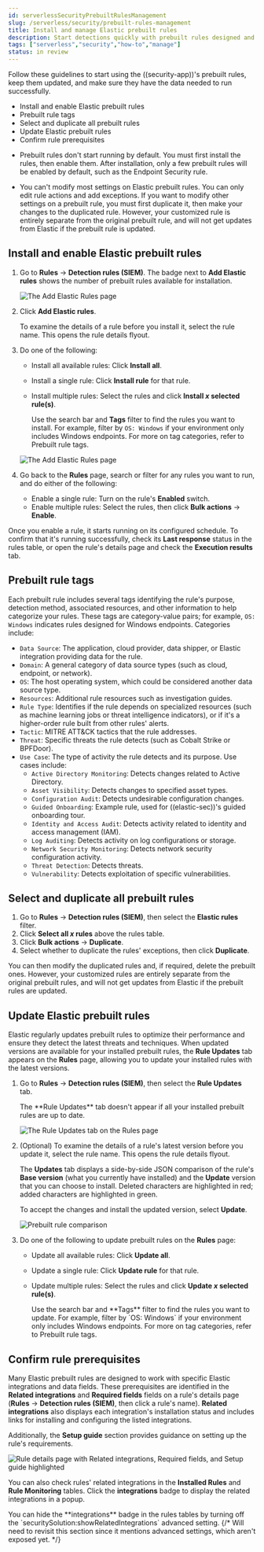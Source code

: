 ```yaml
---
id: serverlessSecurityPrebuiltRulesManagement
slug: /serverless/security/prebuilt-rules-management
title: Install and manage Elastic prebuilt rules
description: Start detections quickly with prebuilt rules designed and updated by Elastic.
tags: ["serverless","security","how-to","manage"]
status: in review
---
```


<DocBadge template="technical preview" />
<div id="prebuilt-rules-management"></div>

Follow these guidelines to start using the ((security-app))'s <DocLink id="serverlessSecurityPrebuiltRules">prebuilt rules</DocLink>, keep them updated, and make sure they have the data needed to run successfully. 

* <DocLink id="serverlessSecurityPrebuiltRulesManagement" section="install-and-enable-elastic-prebuilt-rules">Install and enable Elastic prebuilt rules</DocLink>
* <DocLink id="serverlessSecurityPrebuiltRulesManagement" section="prebuilt-rule-tags">Prebuilt rule tags</DocLink>
* <DocLink id="serverlessSecurityPrebuiltRulesManagement" section="select-and-duplicate-all-prebuilt-rules">Select and duplicate all prebuilt rules</DocLink>
* <DocLink id="serverlessSecurityPrebuiltRulesManagement" section="update-elastic-prebuilt-rules">Update Elastic prebuilt rules</DocLink>
* <DocLink id="serverlessSecurityPrebuiltRulesManagement" section="confirm-rule-prerequisites">Confirm rule prerequisites</DocLink>

<DocCallOut title="Note">

* Prebuilt rules don't start running by default. You must first install the rules, then enable them. After installation, only a few prebuilt rules will be enabled by default, such as the Endpoint Security rule.

* You can't modify most settings on Elastic prebuilt rules. You can only edit <DocLink id="serverlessSecurityRulesUiCreate" section="set-up-alert-notifications-optional">rule actions</DocLink> and <DocLink id="serverlessSecurityAddExceptions">add exceptions</DocLink>. If you want to modify other settings on a prebuilt rule, you must first duplicate it, then make your changes to the duplicated rule. However, your customized rule is entirely separate from the original prebuilt rule, and will not get updates from Elastic if the prebuilt rule is updated.

</DocCallOut>

<div id="load-prebuilt-rules"></div>

## Install and enable Elastic prebuilt rules

1. Go to **Rules** → **Detection rules (SIEM)**. The badge next to **Add Elastic rules** shows the number of prebuilt rules available for installation. 

    ![The Add Elastic Rules page](../../images/prebuilt-rules-management/-detections-prebuilt-rules-add-badge.png)

1. Click **Add Elastic rules**.

    <DocCallOut title="Tip">
    To examine the details of a rule before you install it, select the rule name. This opens the rule details flyout.
    </DocCallOut>

1. Do one of the following:
   * Install all available rules: Click **Install all**.
   * Install a single rule: Click **Install rule** for that rule.
   * Install multiple rules: Select the rules and click **Install _x_ selected rule(s)**.

      <DocCallOut title="Tip">

      Use the search bar and **Tags** filter to find the rules you want to install. For example, filter by `OS: Windows` if your environment only includes Windows endpoints. For more on tag categories, refer to <DocLink id="serverlessSecurityPrebuiltRulesManagement" section="prebuilt-rule-tags">Prebuilt rule tags</DocLink>.

      </DocCallOut>

   ![The Add Elastic Rules page](../../images/prebuilt-rules-management/-detections-prebuilt-rules-add.png)

1. Go back to the **Rules** page, search or filter for any rules you want to run, and do either of the following:

   * Enable a single rule: Turn on the rule's **Enabled** switch.
   * Enable multiple rules: Select the rules, then click **Bulk actions** → **Enable**.

Once you enable a rule, it starts running on its configured schedule. To confirm that it's running successfully, check its **Last response** status in the rules table, or open the rule's details page and check the <DocLink id="serverlessSecurityAlertsUiMonitor" section="execution-results">**Execution results**</DocLink> tab.

<div id="prebuilt-rule-tags"></div>

## Prebuilt rule tags

Each prebuilt rule includes several tags identifying the rule's purpose, detection method, associated resources, and other information to help categorize your rules. These tags are category-value pairs; for example, `OS: Windows` indicates rules designed for Windows endpoints. Categories include:

* `Data Source`: The application, cloud provider, data shipper, or Elastic integration providing data for the rule.
* `Domain`: A general category of data source types (such as cloud, endpoint, or network).
* `OS`: The host operating system, which could be considered another data source type.
* `Resources`: Additional rule resources such as investigation guides.
* `Rule Type`: Identifies if the rule depends on specialized resources (such as machine learning jobs or threat intelligence indicators), or if it's a higher-order rule built from other rules' alerts.
* `Tactic`: MITRE ATT&CK tactics that the rule addresses.
* `Threat`: Specific threats the rule detects (such as Cobalt Strike or BPFDoor).
* `Use Case`: The type of activity the rule detects and its purpose. Use cases include:
    * `Active Directory Monitoring`: Detects changes related to Active Directory.
    * `Asset Visibility`: Detects changes to specified asset types.
    * `Configuration Audit`: Detects undesirable configuration changes.
    * `Guided Onboarding`: Example rule, used for ((elastic-sec))'s guided onboarding tour.
    * `Identity and Access Audit`: Detects activity related to identity and access management (IAM).
    * `Log Auditing`: Detects activity on log configurations or storage.
    * `Network Security Monitoring`: Detects network security configuration activity.
    * `Threat Detection`: Detects threats.
    * `Vulnerability`: Detects exploitation of specific vulnerabilities.

<div id="select-all-prebuilt-rules"></div>

## Select and duplicate all prebuilt rules

1. Go to **Rules** → **Detection rules (SIEM)**, then select the **Elastic rules** filter.
1. Click **Select all _x_ rules** above the rules table.
1. Click **Bulk actions** → **Duplicate**.
1. Select whether to duplicate the rules' exceptions, then click **Duplicate**.

You can then modify the duplicated rules and, if required, delete the prebuilt ones. However, your customized rules are entirely separate from the original prebuilt rules, and will not get updates from Elastic if the prebuilt rules are updated.

<div id="update-prebuilt-rules"></div>

## Update Elastic prebuilt rules

Elastic regularly updates prebuilt rules to optimize their performance and ensure they detect the latest threats and techniques. When updated versions are available for your installed prebuilt rules, the **Rule Updates** tab appears on the **Rules** page, allowing you to update your installed rules with the latest versions.

1. Go to **Rules** → **Detection rules (SIEM)**, then select the **Rule Updates** tab.

    <DocCallOut title="Note">
    The **Rule Updates** tab doesn't appear if all your installed prebuilt rules are up to date.
    </DocCallOut>

    ![The Rule Updates tab on the Rules page](../../images/prebuilt-rules-management/-detections-prebuilt-rules-update.png)

1. (Optional) To examine the details of a rule's latest version before you update it, select the rule name. This opens the rule details flyout.

    The **Updates** tab displays a side-by-side JSON comparison of the rule's **Base version** (what you currently have installed) and the **Update** version that you can choose to install. Deleted characters are highlighted in red; added characters are highlighted in green.

    To accept the changes and install the updated version, select **Update**.

    ![Prebuilt rule comparison](../../images/prebuilt-rules-management/prebuilt-rules-update-diff.png)

1. Do one of the following to update prebuilt rules on the **Rules** page:
    * Update all available rules: Click **Update all**.
    * Update a single rule: Click **Update rule** for that rule.
    * Update multiple rules: Select the rules and click **Update _x_ selected rule(s)**.

        <DocCallOut title="Tip">
        Use the search bar and **Tags** filter to find the rules you want to update. For example, filter by `OS: Windows` if your environment only includes Windows endpoints. For more on tag categories, refer to <DocLink id="serverlessSecurityPrebuiltRulesManagement" section="prebuilt-rule-tags">Prebuilt rule tags</DocLink>.
        </DocCallOut>

<div id="rule-prerequisites"></div>

## Confirm rule prerequisites

Many Elastic prebuilt rules are designed to work with specific Elastic integrations and data fields. These prerequisites are identified in the **Related integrations** and **Required fields** fields on a rule's details page (**Rules** → **Detection rules (SIEM)**, then click a rule's name). **Related integrations** also displays each integration's installation status and includes links for installing and configuring the listed integrations. 

Additionally, the **Setup guide** section provides guidance on setting up the rule's requirements.

![Rule details page with Related integrations, Required fields, and Setup guide highlighted](../../images/prebuilt-rules-management/-detections-rule-details-prerequisites.png)

You can also check rules' related integrations in the **Installed Rules** and **Rule Monitoring** tables. Click the **integrations** badge to display the related integrations in a popup.

<DocImage size="xl" url="../../images/prebuilt-rules-management/-detections-rules-table-related-integrations.png" alt="Rules table with related integrations popup" />


<DocCallOut title="Tip">
You can hide the **integrations** badge in the rules tables by turning off the `securitySolution:showRelatedIntegrations` advanced setting.
{/* Will need to revisit this section since it mentions advanced settings, which aren't exposed yet.  */} 
</DocCallOut>

